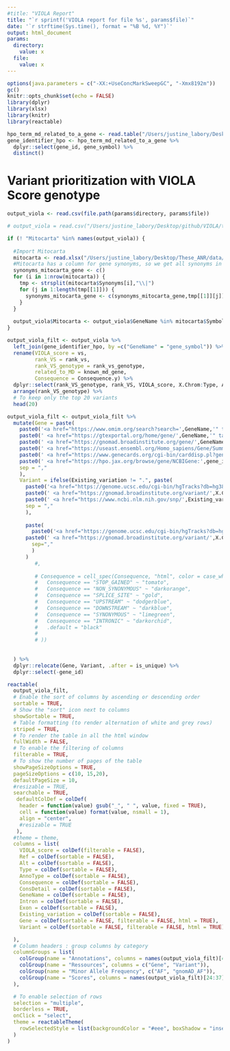 ```yaml
---
#title: "VIOLA Report"
title: "`r sprintf('VIOLA report for file %s', params$file)`"
date: '`r strftime(Sys.time(), format = "%B %d, %Y")`'
output: html_document
params:
  directory:
    value: x
  file:
    value: x
---
```


```r
options(java.parameters = c("-XX:+UseConcMarkSweepGC", "-Xmx8192m"))
gc()
knitr::opts_chunk$set(echo = FALSE)
library(dplyr)
library(xlsx)
library(knitr)
library(reactable)
```

```r
hpo_term_md_related_to_a_gene <- read.table("/Users/justine_labory/Desktop/These_ANR/data/hpoterms_md_to_gene.txt", header = TRUE, sep = "\t")
gene_identifier_hpo <- hpo_term_md_related_to_a_gene %>%
  dplyr::select(gene_id, gene_symbol) %>%
  distinct()
```

# Variant prioritization with VIOLA Score genotype


```r
output_viola <- read.csv(file.path(params$directory, params$file))

# output_viola = read.csv("/Users/justine_labory/Desktop/github/VIOLA/test_filter_after_VAE/res_viola/raw_vcf/3-AS/3-AS_viola_score_genotype.csv")

if (! "Mitocarta" %in% names(output_viola)) {
  
  #Import Mitocarta
  mitocarta <- read.xlsx("/Users/justine_labory/Desktop/These_ANR/data/Human.MitoCarta3.0.xls", sheetIndex = 2, header = TRUE)
  #Mitocarta has a column for gene synonyms, so we get all synonyms in a vector.
  synonyms_mitocarta_gene <- c()
  for (i in 1:nrow(mitocarta)) {
    tmp <- strsplit(mitocarta$Synonyms[i],"\\|")
    for (j in 1:length(tmp[[1]])) {
      synonyms_mitocarta_gene <- c(synonyms_mitocarta_gene,tmp[[1]][j])
    }
  }
  
  output_viola$Mitocarta <- output_viola$GeneName %in% mitocarta$Symbol | output_viola$GeneName %in% synonyms_mitocarta_gene
}

output_viola_filt <- output_viola %>%
  left_join(gene_identifier_hpo, by =c("GeneName" = "gene_symbol")) %>%
  rename(VIOLA_score = vs,
         rank_VS = rank_vs,
         rank_VS_genotype = rank_vs_genotype,
         related_to_MD = known_md_gene,
         Consequence = Consequence.y) %>%
  dplyr::select(rank_VS_genotype, rank_VS, VIOLA_score, X.Chrom:Type, AnnoType, Consequence, ConsDetail, GeneName, gene_id, Intron, Exon, GT, Existing_variation, Mitocarta,related_to_MD, is_unique, AF, gnomAD_AF,SIFTcat:PolyPhenVal, SpliceAI.acc.gain:MMSp_donorIntron, PHRED) %>%
  arrange(rank_VS_genotype) %>%
  # To keep only the top 20 variants
  head(20)

output_viola_filt <- output_viola_filt %>%
  mutate(Gene = paste(
    paste0('<a href="https://www.omim.org/search?search=',GeneName,'" target="_blank">OMIM</a>'),
    paste0(' <a href="https://gtexportal.org/home/gene/',GeneName,'" target="_blank">GTEx</a>'),
    paste0(' <a href="https://gnomad.broadinstitute.org/gene/',GeneName,'?dataset=gnomad_r3" target="_blank">gnomAD</a>'),
    paste0(' <a href="https://useast.ensembl.org/Homo_sapiens/Gene/Summary?g=',GeneName,'" target="_blank">Ensembl</a>'),
    paste0(' <a href="https://www.genecards.org/cgi-bin/carddisp.pl?gene=',GeneName,'" target="_blank">GeneCards</a>'),
    paste0(' <a href="https://hpo.jax.org/browse/gene/NCBIGene:',gene_id,'" target="_blank">HPO</a>'),
    sep = ","
    ),
    Variant = ifelse(Existing_variation != ".", paste(
      paste0('<a href="https://genome.ucsc.edu/cgi-bin/hgTracks?db=hg38&position=chr',X.Chrom,':',Pos,'" target="_blank">UCSC</a>'),
      paste0(' <a href="https://gnomad.broadinstitute.org/variant/',X.Chrom,'-',Pos, '-', Ref, '-',Alt,'?dataset=gnomad_r3" target="_blank">gnomAD</a>'),
      paste0(' <a href="https://www.ncbi.nlm.nih.gov/snp/',Existing_variation,'" target="_blank">dbSNP</a>'),
      sep = ","
      ),
      
      paste(
        paste0('<a href="https://genome.ucsc.edu/cgi-bin/hgTracks?db=hg38&position=chr',X.Chrom,':',Pos,'" target="_blank">UCSC</a>'),
      paste0(' <a href="https://gnomad.broadinstitute.org/variant/',X.Chrom,'-',Pos, '-', Ref, '-',Alt,'?dataset=gnomad_r3" target="_blank">gnomAD</a>'),
        sep=","
        )
      )
         #,
         
         # Consequence = cell_spec(Consequence, "html", color = case_when(
         #   Consequence == "STOP_GAINED" ~ "tomato",
         #   Consequence == "NON_SYNONYMOUS" ~ "darkorange",
         #   Consequence == "SPLICE_SITE" ~ "gold",
         #   Consequence == "UPSTREAM" ~ "dodgerblue",
         #   Consequence == "DOWNSTREAM" ~ "darkblue",
         #   Consequence == "SYNONYMOUS" ~ "limegreen",
         #   Consequence == "INTRONIC" ~ "darkorchid",
         #   .default = "black"
         #   
         # ))
        
  
  ) %>%
  dplyr::relocate(Gene, Variant, .after = is_unique) %>%
  dplyr::select(-gene_id)

reactable(
  output_viola_filt,
  # Enable the sort of columns by ascending or descending order
  sortable = TRUE,
  # Show the "sort" icon next to columns
  showSortable = TRUE,
  # Table formatting (to render alternation of white and grey rows)
  striped = TRUE,
  # To render the table in all the html window
  fullWidth = FALSE,
  # To enable the filtering of columns
  filterable = TRUE,
  # To show the number of pages of the table
  showPageSizeOptions = TRUE,
  pageSizeOptions = c(10, 15,20),
  defaultPageSize = 10,
  #resizable = TRUE,
  searchable = TRUE,
   defaultColDef = colDef(
    header = function(value) gsub("_", " ", value, fixed = TRUE),
    cell = function(value) format(value, nsmall = 1),
    align = "center",
    #resizable = TRUE
   ),
  #theme = theme,
  columns = list(
    VIOLA_score = colDef(filterable = FALSE),
    Ref = colDef(sortable = FALSE),
    Alt = colDef(sortable = FALSE),
    Type = colDef(sortable = FALSE),
    AnnoType = colDef(sortable = FALSE),
    Consequence = colDef(sortable = FALSE),
    ConsDetail = colDef(sortable = FALSE),
    GeneName = colDef(sortable = FALSE),
    Intron = colDef(sortable = FALSE),
    Exon = colDef(sortable = FALSE),
    Existing_variation = colDef(sortable = FALSE),
    Gene = colDef(sortable = FALSE, filterable = FALSE, html = TRUE),
    Variant = colDef(sortable = FALSE, filterable = FALSE, html = TRUE)

  ),
  # Column headers : group columns by category
  columnGroups = list(
    colGroup(name = "Annotations", columns = names(output_viola_filt)[4:19]),
    colGroup(name = "Ressources", columns = c("Gene", "Variant")),
    colGroup(name = "Minor Allele Frequency", c("AF", "gnomAD_AF")),
    colGroup(name = "Scores", columns = names(output_viola_filt)[24:37])
  ),

  # To enable selection of rows
  selection = "multiple",
  borderless = TRUE,
  onClick = "select",
  theme = reactableTheme(
    rowSelectedStyle = list(backgroundColor = "#eee", boxShadow = "inset 2px 0 0 0 #ffa62d")
  )
)
```

